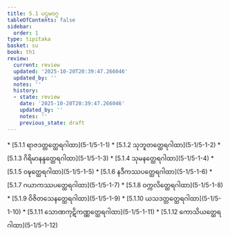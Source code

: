 ```yaml
---
title: 5.1 ပဌမဝဂ္ဂ
tableOfContents: false
sidebar:
  order: 1
type: tipitaka
basket: su
book: th1
review:
  current: review
  updated: '2025-10-20T20:39:47.266046'
  updated_by: ''
  notes: ''
  history:
  - state: review
    date: '2025-10-20T20:39:47.266046'
    updated_by: ''
    notes: ''
    previous_state: draft
---
```



<DynamicBreadcrumb />


<ReviewStatus review={frontmatter.review} showDetails={true} />

<HypothesisAnnotation frontmatter={frontmatter} />



<TableOfContents book="th1" section="5.1">
* [5.1.1 ရာဇဒတ္တတ္ထေရဂါထာ](5-1/5-1-1)
* [5.1.2 သုဘူတတ္ထေရဂါထာ](5-1/5-1-2)
* [5.1.3 ဂိရိမာနန္ဒတ္ထေရဂါထာ](5-1/5-1-3)
* [5.1.4 သုမနတ္ထေရဂါထာ](5-1/5-1-4)
* [5.1.5 ဝဍ္ဎတ္ထေရဂါထာ](5-1/5-1-5)
* [5.1.6 နဒီကဿပတ္ထေရဂါထာ](5-1/5-1-6)
* [5.1.7 ဂယာကဿပတ္ထေရဂါထာ](5-1/5-1-7)
* [5.1.8 ဝက္ကလိတ္ထေရဂါထာ](5-1/5-1-8)
* [5.1.9 ဝိဇိတသေနတ္ထေရဂါထာ](5-1/5-1-9)
* [5.1.10 ယသဒတ္တတ္ထေရဂါထာ](5-1/5-1-10)
* [5.1.11 သောဏကုဋိကဏ္ဏတ္ထေရဂါထာ](5-1/5-1-11)
* [5.1.12 ကောသိယတ္ထေရဂါထာ](5-1/5-1-12)
</TableOfContents>